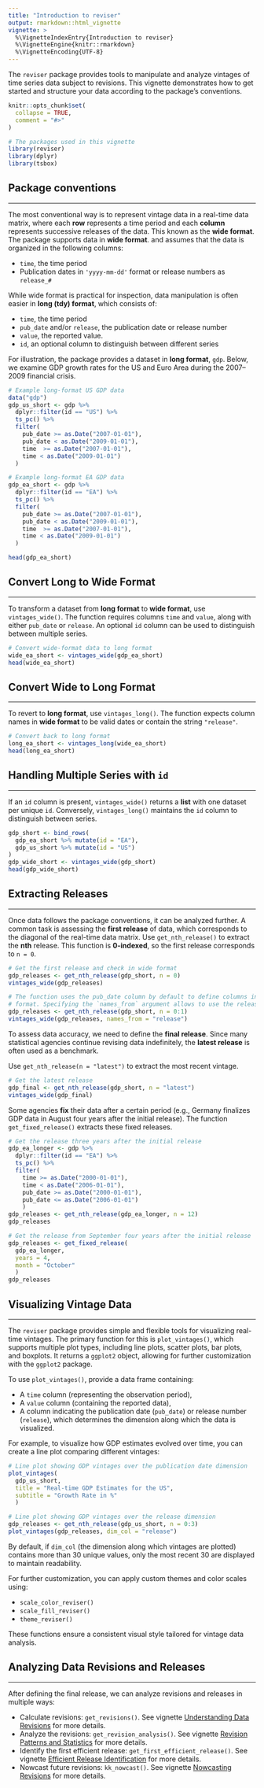 ```yaml
---
title: "Introduction to reviser"
output: rmarkdown::html_vignette
vignette: >
  %\VignetteIndexEntry{Introduction to reviser}
  %\VignetteEngine{knitr::rmarkdown}
  %\VignetteEncoding{UTF-8}
---
```


The `reviser` package provides tools to manipulate and analyze vintages of time series data subject to revisions. This vignette demonstrates how to get started and structure your data according to the package’s conventions.
  
```r
knitr::opts_chunk$set(
  collapse = TRUE,
  comment = "#>"
)
```

```r
# The packages used in this vignette
library(reviser)
library(dplyr)
library(tsbox)
```

## Package conventions

---

The most conventional way is to represent vintage data in a real-time data matrix, where each **row** represents a time period and each **column** represents successive releases of the data. This known as the **wide format**. The package supports data in **wide format**. and assumes that the data is organized in the following columns:

- `time`, the time period
- Publication dates in  `'yyyy-mm-dd'` format or release numbers as `release_#`

While wide format is practical for inspection, data manipulation is often easier in **long (tdy) format**, which consists of:

- `time`, the time period
- `pub_date` and/or `release`, the publication date or release number
- `value`, the reported value.
- `id`, an optional column to distinguish between different series

For illustration, the package provides a dataset in **long format**, `gdp`. Below, we examine GDP growth rates for the US and Euro Area during the 2007–2009 financial crisis.
```r
# Example long-format US GDP data
data("gdp")
gdp_us_short <- gdp %>% 
  dplyr::filter(id == "US") %>%
  ts_pc() %>%
  filter(
    pub_date >= as.Date("2007-01-01"),
    pub_date < as.Date("2009-01-01"),
    time  >= as.Date("2007-01-01"),
    time < as.Date("2009-01-01")
  )

# Example long-format EA GDP data
gdp_ea_short <- gdp %>%
  dplyr::filter(id == "EA") %>%
  ts_pc() %>%
  filter(
    pub_date >= as.Date("2007-01-01"),
    pub_date < as.Date("2009-01-01"),
    time  >= as.Date("2007-01-01"),
    time < as.Date("2009-01-01")
  )

head(gdp_ea_short)
```

## Convert Long to Wide Format

---

To transform a dataset from **long format** to **wide format**, use `vintages_wide()`. The function requires columns `time` and `value`, along with either `pub_date` or `release`. An optional `id` column can be used to distinguish between multiple series.

```r
# Convert wide-format data to long format
wide_ea_short <- vintages_wide(gdp_ea_short)
head(wide_ea_short)
```

## Convert Wide to Long Format

---

To revert to **long format**, use `vintages_long()`. The function expects column names in **wide format** to be valid dates or contain the string `"release"`.

```r
# Convert back to long format
long_ea_short <- vintages_long(wide_ea_short)
head(long_ea_short)
```

## Handling Multiple Series with `id`

---

If an `id` column is present, `vintages_wide()` returns a **list** with one dataset per unique `id`. Conversely, `vintages_long()` maintains the `id` column to distinguish between series.

```r
gdp_short <- bind_rows(
  gdp_ea_short %>% mutate(id = "EA"),
  gdp_us_short %>% mutate(id = "US")
)
gdp_wide_short <- vintages_wide(gdp_short)
head(gdp_wide_short)
```

## Extracting Releases

---

Once data follows the package conventions, it can be analyzed further. A common task is assessing the **first release** of data, which corresponds to the diagonal of the real-time data matrix. Use `get_nth_release()` to extract the **nth** release. This function is **0-indexed**, so the first release corresponds to `n = 0`.

```r
# Get the first release and check in wide format
gdp_releases <- get_nth_release(gdp_short, n = 0)
vintages_wide(gdp_releases)

# The function uses the pub_date column by default to define columns in wide 
# format. Specifying the `names_from` argument allows to use the release column.
gdp_releases <- get_nth_release(gdp_short, n = 0:1)
vintages_wide(gdp_releases, names_from = "release")
```

To assess data accuracy, we need to define the **final release**. Since many statistical agencies continue revising data indefinitely, the **latest release** is often used as a benchmark.

Use `get_nth_release(n = "latest")` to extract the most recent vintage.

```r
# Get the latest release
gdp_final <- get_nth_release(gdp_short, n = "latest")
vintages_wide(gdp_final)
```

Some agencies **fix** their data after a certain period (e.g., Germany finalizes GDP data in August four years after the initial release). The function `get_fixed_release()` extracts these fixed releases.

```r
# Get the release three years after the initial release
gdp_ea_longer <- gdp %>% 
  dplyr::filter(id == "EA") %>%
  ts_pc() %>% 
  filter(
    time >= as.Date("2000-01-01"),
    time < as.Date("2006-01-01"),
    pub_date >= as.Date("2000-01-01"),
    pub_date <= as.Date("2006-01-01")
    )
gdp_releases <- get_nth_release(gdp_ea_longer, n = 12)
gdp_releases

# Get the release from September four years after the initial release
gdp_releases <- get_fixed_release(
  gdp_ea_longer, 
  years = 4, 
  month = "October"
  )
gdp_releases
```

## Visualizing Vintage Data

---

The `reviser` package provides simple and flexible tools for visualizing real-time vintages. The primary function for this is `plot_vintages()`, which supports multiple plot types, including line plots, scatter plots, bar plots, and boxplots. It returns a `ggplot2` object, allowing for further customization with the `ggplot2` package.

To use `plot_vintages()`, provide a data frame containing:

  - A `time` column (representing the observation period),
  - A `value` column (containing the reported data),
  - A column indicating the publication date (`pub_date`) or release number (`release`), which determines the dimension along which the data is visualized.

For example, to visualize how GDP estimates evolved over time, you can create a line plot comparing different vintages:

```r
# Line plot showing GDP vintages over the publication date dimension
plot_vintages(
  gdp_us_short,
  title = "Real-time GDP Estimates for the US",
  subtitle = "Growth Rate in %"
  )

# Line plot showing GDP vintages over the release dimension
gdp_releases <- get_nth_release(gdp_us_short, n = 0:3)
plot_vintages(gdp_releases, dim_col = "release")
```

By default, if `dim_col` (the dimension along which vintages are plotted) contains more than 30 unique values, only the most recent 30 are displayed to maintain readability.

For further customization, you can apply custom themes and color scales using:

- `scale_color_reviser()`
- `scale_fill_reviser()`
- `theme_reviser()`

These functions ensure a consistent visual style tailored for vintage data analysis.


## Analyzing Data Revisions and Releases

---

After defining the final release, we can analyze revisions and releases in multiple ways:

- Calculate revisions: `get_revisions()`. See vignette [Understanding Data Revisions](understanding-revisions.html) for more details.  
- Analyze the revisions: `get_revision_analysis()`. See vignette [Revision Patterns and Statistics](revision-analysis.html) for more details.  
- Identify the first efficient release: `get_first_efficient_release()`. See vignette [Efficient Release Identification](efficient-release.html) for more details.  
- Nowcast future revisions: `kk_nowcast()`. See vignette [Nowcasting Revisions](nowcasting-revisions.html) for more details.  

